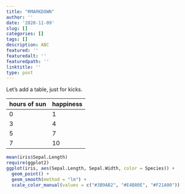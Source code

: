 ```yaml
---
title: "RMARKDOWN"
author: ''
date: '2020-11-09'
slug: []
categories: []
tags: []
description: ABC
featured: ''
featuredalt: ''
featuredpath: ''
linktitle: ''
type: post
---
```



Let's add a table, just for kicks.

| hours of sun | happiness |
|---|---|
| 0 | 1 |
| 3 | 4 |
| 5 | 7 |
| 7 | 10 |


```r

mean(iris$Sepal.Length)
require(ggplot2)
ggplot(iris, aes(Sepal.Length, Sepal.Width, color = Species)) +
  geom_point() +
  geom_smooth(method = "lm") + 
  scale_color_manual(values = c("#3B9AB2", "#E4B80E", "#F21A00"))

```